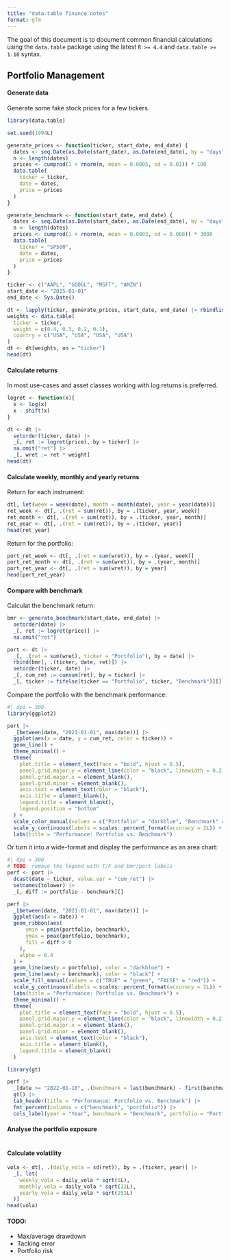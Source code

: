 ```yaml
---
title: "data.table finance notes"
format: gfm
---
```


The goal of this document is to document common financial calculations using
the `data.table` package using the latest `R >= 4.4` and `data.table >= 1.16` syntax.

## Portfolio Management

#### Generate data

Generate some fake stock prices for a few tickers.

```r
library(data.table)

set.seed(1994L)

generate_prices <- function(ticker, start_date, end_date) {
  dates <- seq.Date(as.Date(start_date), as.Date(end_date), by = "days")
  n <- length(dates)
  prices <- cumprod(1 + rnorm(n, mean = 0.0005, sd = 0.01)) * 100
  data.table(
    ticker = ticker,
    date = dates,
    price = prices
  )
}

generate_benchmark <- function(start_date, end_date) {
  dates <- seq.Date(as.Date(start_date), as.Date(end_date), by = "days")
  n <- length(dates)
  prices <- cumprod(1 + rnorm(n, mean = 0.0003, sd = 0.008)) * 3000
  data.table(
    ticker = "SP500",
    date = dates,
    price = prices
  )
}

ticker <- c("AAPL", "GOOGL", "MSFT", "AMZN")
start_date <- "2015-01-01"
end_date <- Sys.Date()

dt <- lapply(ticker, generate_prices, start_date, end_date) |> rbindlist()
weights <- data.table(
  ticker = ticker,
  weight = c(0.4, 0.3, 0.2, 0.1),
  country = c("USA", "USA", "USA", "USA")
)
dt <- dt[weights, on = "ticker"]
head(dt)
```

#### Calculate returns

In most use-cases and asset classes working with log returns is preferred.

```r
logret <- function(x){
  x <- log(x)
  x - shift(x)
}

dt <- dt |>
  setorder(ticker, date) |>
  _[, ret := logret(price), by = ticker] |>
  na.omit("ret") |>
  _[, wret := ret * weight]
head(dt)
```

#### Calculate weekly, monthly and yearly returns

Return for each instrument:

```r
dt[, let(week = week(date), month = month(date), year = year(date))]
ret_week <- dt[, .(ret = sum(ret)), by = .(ticker, year, week)]
ret_month <- dt[, .(ret = sum(ret)), by = .(ticker, year, month)]
ret_year <- dt[, .(ret = sum(ret)), by = .(ticker, year)]
head(ret_year)
```

Return for the portfolio:

```r
port_ret_week <- dt[, .(ret = sum(wret)), by = .(year, week)]
port_ret_month <- dt[, .(ret = sum(wret)), by = .(year, month)]
port_ret_year <- dt[, .(ret = sum(wret)), by = year]
head(port_ret_year)
```
#### Compare with benchmark

Calculat the benchmark return:

```r
bmr <- generate_benchmark(start_date, end_date) |>
  setorder(date) |>
  _[, ret := logret(price)] |>
  na.omit("ret")

port <- dt |>
  _[, .(ret = sum(wret), ticker = "Portfolio"), by = date] |>
  rbind(bmr[, .(ticker, date, ret)]) |>
  setorder(ticker, date) |>
  _[, cum_ret := cumsum(ret), by = ticker] |>
  _[, ticker := fifelse(ticker == "Portfolio", ticker, "Benchmark")][]
```

Compare the portfolio with the benchmark performance:

```r
#| dpi = 300
library(ggplot2)

port |>
  _[between(date, "2021-01-01", max(date))] |>
  ggplot(aes(x = date, y = cum_ret, color = ticker)) +
  geom_line() +
  theme_minimal() +
  theme(
    plot.title = element_text(face = "bold", hjust = 0.5),
    panel.grid.major.y = element_line(color = "black", linewidth = 0.2),
    panel.grid.major.x = element_blank(),
    panel.grid.minor = element_blank(),
    axis.text = element_text(color = "black"),
    axis.title = element_blank(),
    legend.title = element_blank(),
    legend.position = "bottom"
  ) +
  scale_color_manual(values = c("Portfolio" = "darkblue", "Benchmark" = "black")) +
  scale_y_continuous(labels = scales::percent_format(accuracy = 2L)) +
  labs(title = "Performance: Portfolio vs. Benchmark")
```

Or turn it into a wide-format and display the performance as an area chart:

```r
#| dpi = 300
# TODO: remove the legend with T/F and bmr/port labels
perf <- port |>
  dcast(date ~ ticker, value.var = "cum_ret") |>
  setnames(tolower) |>
  _[, diff := portfolio - benchmark][]

perf |>
  _[between(date, "2021-01-01", max(date))] |>
  ggplot(aes(x = date)) +
  geom_ribbon(aes(
      ymin = pmin(portfolio, benchmark),
      ymax = pmax(portfolio, benchmark),
      fill = diff > 0
    ),
    alpha = 0.4
  ) +
  geom_line(aes(y = portfolio), color = "darkblue") +
  geom_line(aes(y = benchmark), color = "black") +
  scale_fill_manual(values = c("TRUE" = "green", "FALSE" = "red")) +
  scale_y_continuous(labels = scales::percent_format(accuracy = 2L)) +
  labs(title = "Performance: Portfolio vs. Benchmark") +
  theme_minimal() +
  theme(
    plot.title = element_text(face = "bold", hjust = 0.5),
    panel.grid.major.y = element_line(color = "black", linewidth = 0.2),
    panel.grid.major.x = element_blank(),
    panel.grid.minor = element_blank(),
    axis.text = element_text(color = "black"),
    axis.title = element_blank(),
    legend.title = element_blank()
  )
```

```r
library(gt)

perf |>
  _[date >= "2022-01-10", .(benchmark = last(benchmark) - first(benchmark), portfolio = last(portfolio) - first(portfolio)), by = .(year(date))] |>
  gt() |>
  tab_header(title = "Performance: Portfolio vs. Benchmark") |>
  fmt_percent(columns = c("benchmark", "portfolio")) |>
  cols_label(year = "Year", benchmark = "Benchmark", portfolio = "Portfolio")
```

#### Analyse the portfolio exposure

```r
```

#### Calculate volatility

```r
vola <- dt[, .(daily_vola = sd(ret)), by = .(ticker, year)] |>
  _[, let(
    weekly_vola = daily_vola * sqrt(5L),
    monthly_vola = daily_vola * sqrt(21L),
    yearly_vola = daily_vola * sqrt(252L)
  )]
head(vola)
```

#### TODO:

- Max/average drawdown
- Tacking error
- Portfolio risk
